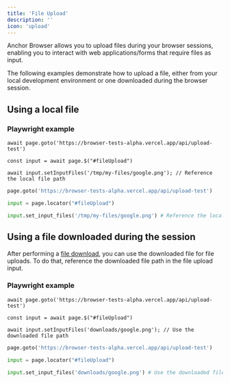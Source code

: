 ```yaml
---
title: 'File Upload'
description: ''
icon: 'upload'
---
```


Anchor Browser allows you to upload files during your browser sessions, enabling you to interact with web applications/forms that require files as input.

The following examples demonstrate how to upload a file, either from your local development environment or one downloaded during the browser session.


## Using a local file

### Playwright example

<CodeGroup>

```tsx node.js
await page.goto('https://browser-tests-alpha.vercel.app/api/upload-test')

const input = await page.$("#fileUpload")

await input.setInputFiles('/tmp/my-files/google.png'); // Reference the local file path
```
```python python
page.goto('https://browser-tests-alpha.vercel.app/api/upload-test')

input = page.locator("#fileUpload")

input.set_input_files('/tmp/my-files/google.png') # Reference the local file path
```

</CodeGroup>  

## Using a file downloaded during the session

After performing a [file download](/advanced/file-download), you can use the downloaded file for file uploads. To do that, reference the downloaded file path in the file upload input.

### Playwright example

<CodeGroup>

```tsx node.js
await page.goto('https://browser-tests-alpha.vercel.app/api/upload-test')

const input = await page.$("#fileUpload")

await input.setInputFiles('downloads/google.png'); // Use the downloaded file path
```

```python python
page.goto('https://browser-tests-alpha.vercel.app/api/upload-test')

input = page.locator("#fileUpload")

input.set_input_files('downloads/google.png') # Use the downloaded file path
```

</CodeGroup>  
